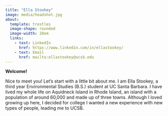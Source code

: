 ```yaml
---
title: "Ella Stookey"
image: media/headshot.jpg
about: 
  template: trestles
  image-shape: rounded
  image-width: 20em
  links: 
    - text: LinkedIn
      href: https://www.linkedin.com/in/ellastookey/
    - text: Email
      href: mailto:ellastookey@ucsb.edu
---
```


**Welcome!**

Nice to meet you! Let's start with a little bit about me. I am Ella Stookey, a third year Environmental Studies (B.S.) student at UC Santa Barbara. I have lived my whole life on Aquidneck Island in Rhode Island, an island with a population of around 60,000 and made up of three towns. Although I loved growing up here, I decided for college I wanted a new experience with new types of people, leading me to UCSB.  



```r

```
